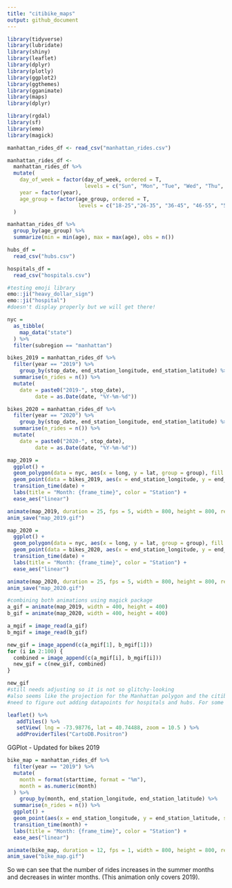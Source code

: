 ```yaml
---
title: "citibike_maps"
output: github_document
---
```


```r
library(tidyverse)
library(lubridate)
library(shiny)
library(leaflet)
library(dplyr)
library(plotly)
library(ggplot2)
library(ggthemes)
library(gganimate)
library(maps)
library(dplyr)

library(rgdal)
library(sf)
library(emo)
library(magick)
```


```r
manhattan_rides_df <- read_csv("manhattan_rides.csv")

manhattan_rides_df <-
  manhattan_rides_df %>% 
  mutate(
    day_of_week = factor(day_of_week, ordered = T, 
                         levels = c("Sun", "Mon", "Tue", "Wed", "Thu", "Fri", "Sat")), 
    year = factor(year), 
    age_group = factor(age_group, ordered = T,
                       levels = c("18-25","26-35", "36-45", "46-55", "56-65", "66-85"))
  )

manhattan_rides_df %>% 
  group_by(age_group) %>% 
  summarize(min = min(age), max = max(age), obs = n())
```

```r
hubs_df = 
  read_csv("hubs.csv")

hospitals_df = 
  read_csv("hospitals.csv")

#testing emoji library
emo::ji("heavy_dollar_sign")
emo::ji("hospital")
#doesn't display properly but we will get there!
```

```r
nyc = 
  as_tibble(
    map_data("state")
  ) %>% 
  filter(subregion == "manhattan")

bikes_2019 = manhattan_rides_df %>% 
  filter(year == "2019") %>% 
    group_by(stop_date, end_station_longitude, end_station_latitude) %>% 
  summarise(n_rides = n()) %>% 
  mutate(
    date = paste0("2019-", stop_date),
         date = as.Date(date, "%Y-%m-%d"))

bikes_2020 = manhattan_rides_df %>%
  filter(year == "2020") %>% 
    group_by(stop_date, end_station_longitude, end_station_latitude) %>% 
  summarise(n_rides = n()) %>% 
  mutate(
    date = paste0("2020-", stop_date),
         date = as.Date(date, "%Y-%m-%d"))

map_2019 = 
  ggplot() +
  geom_polygon(data = nyc, aes(x = long, y = lat, group = group), fill = "grey", alpha = 0.5) +
  geom_point(data = bikes_2019, aes(x = end_station_longitude, y = end_station_latitude, size = n_rides, color = n_rides), alpha = 0.5) +
  transition_time(date) +
  labs(title = "Month: {frame_time}", color = "Station") +
  ease_aes("linear")

animate(map_2019, duration = 25, fps = 5, width = 800, height = 800, renderer = gifski_renderer())
anim_save("map_2019.gif")

map_2020 = 
  ggplot() +
  geom_polygon(data = nyc, aes(x = long, y = lat, group = group), fill = "grey", alpha = 0.5) +
  geom_point(data = bikes_2020, aes(x = end_station_longitude, y = end_station_latitude, size = n_rides, color = n_rides), alpha = 0.5) +
  transition_time(date) +
  labs(title = "Month: {frame_time}", color = "Station") +
  ease_aes("linear")

animate(map_2020, duration = 25, fps = 5, width = 800, height = 800, renderer = gifski_renderer())
anim_save("map_2020.gif")

#combining both animations using magick package
a_gif = animate(map_2019, width = 400, height = 400)
b_gif = animate(map_2020, width = 400, height = 400)

a_mgif = image_read(a_gif)
b_mgif = image_read(b_gif)

new_gif = image_append(c(a_mgif[1], b_mgif[1]))
for (i in 2:100) {
  combined = image_append(c(a_mgif[i], b_mgif[i]))
  new_gif = c(new_gif, combined)
}

new_gif
#still needs adjusting so it is not so glitchy-looking
#also seems like the projection for the Manhattan polygon and the citibike data do not quite match up
#need to figure out adding datapoints for hospitals and hubs. For some reason adding them broke the map when I tried
```



```r
leaflet() %>% 
   addTiles() %>% 
   setView( lng = -73.98776, lat = 40.74488, zoom = 10.5 ) %>% 
   addProviderTiles("CartoDB.Positron")
```



GGPlot - Updated for bikes 2019
```r
bike_map = manhattan_rides_df %>% 
  filter(year == "2019") %>% 
  mutate(
    month = format(starttime, format = "%m"),
    month = as.numeric(month)
  ) %>%
    group_by(month, end_station_longitude, end_station_latitude) %>% 
  summarise(n_rides = n()) %>% 
  ggplot() +
  geom_point(aes(x = end_station_longitude, y = end_station_latitude, size = n_rides), alpha = 0.5) + 
  transition_time(month) +
  labs(title = "Month: {frame_time}", color = "Station") +
  ease_aes("linear")

animate(bike_map, duration = 12, fps = 1, width = 800, height = 800, renderer = gifski_renderer())
anim_save("bike_map.gif")
```

So we can see that the number of rides increases in the summer months and decreases in winter months. (This animation only covers 2019).

